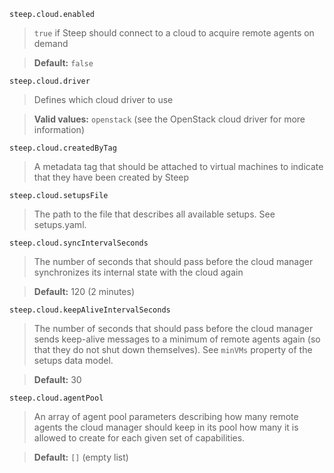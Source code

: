 
`steep.cloud.`<wbr />`enabled`

> `true` if Steep should connect to a cloud to acquire remote agents on demand

> **Default:** `false`

`steep.cloud.`<wbr />`driver`

> Defines which cloud driver to use

> **Valid values:** `openstack` (see the <ScrollLink href="#openstack-cloud-driver">OpenStack cloud driver</ScrollLink> for more information)

`steep.cloud.`<wbr />`createdByTag`

> A metadata tag that should be attached to virtual machines to indicate that
> they have been created by Steep

`steep.cloud.`<wbr />`setupsFile`

> The path to the file that describes all available <ScrollLink href="#setups">setups</ScrollLink>. See <ScrollLink href="setupsyaml">setups.yaml</ScrollLink>.

`steep.cloud.`<wbr />`syncIntervalSeconds`

> The number of seconds that should pass before the cloud manager synchronizes
> its internal state with the cloud again

> **Default:** 120 (2 minutes)

`steep.cloud.`<wbr />`keepAliveIntervalSeconds`

> The number of seconds that should pass before the cloud manager sends
> keep-alive messages to a minimum of remote agents again (so that they
> do not shut down themselves). See `minVMs` property of
> the <ScrollLink href="#setups">setups</ScrollLink> data model.

> **Default:** 30

`steep.cloud.`<wbr />`agentPool`

> An array of <ScrollLink href="#agent-pool-parameters">agent pool parameters</ScrollLink>
> describing how many remote agents the cloud manager should keep in its pool
> how many it is allowed to create for each given set of capabilities.

> **Default:** `[]` (empty list)
